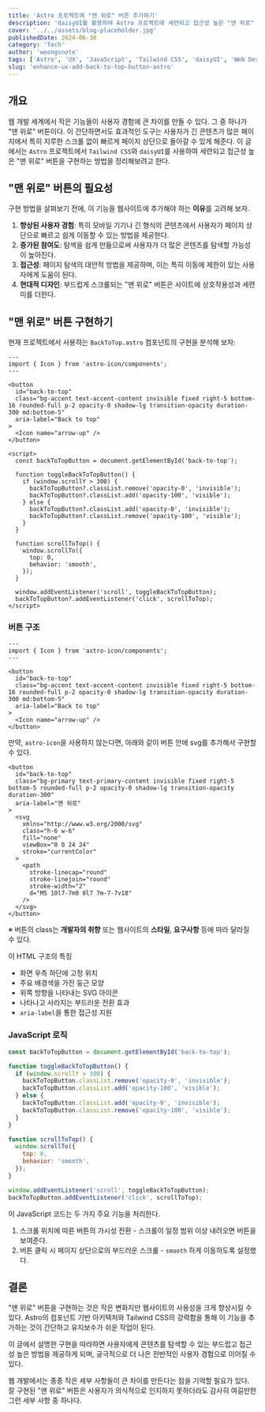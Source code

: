```yaml
---
title: 'Astro 프로젝트에 "맨 위로" 버튼 추가하기'
description: 'daisyUI를 활용하여 Astro 프로젝트에 세련되고 접근성 높은 "맨 위로" 버튼을 구현하는 방법'
cover: '../../assets/blog-placeholder.jpg'
publishedDate: 2024-06-30
category: 'Tech'
author: 'woongsnote'
tags: ['Astro', 'UX', 'JavaScript', 'Tailwind CSS', 'daisyUI', 'Web Design']
slug: 'enhance-ux-add-back-to-top-button-astro'
---
```


## 개요

웹 개발 세계에서 작은 기능들이 사용자 경험에 큰 차이를 만들 수 있다. 그 중 하나가 "맨 위로" 버튼이다.
이 간단하면서도 효과적인 도구는 사용자가 긴 콘텐츠가 많은 페이지에서 특히 지루한 스크롤 없이 빠르게 페이지 상단으로 돌아갈 수 있게 해준다.
이 글에서는 `Astro` 프로젝트에서 `Tailwind CSS`와 `daisyUI`를 사용하여 세련되고 접근성 높은 "맨 위로" 버튼을 구현하는 방법을 정리해보려고 한다.

## "맨 위로" 버튼의 필요성

구현 방법을 살펴보기 전에, 이 기능을 웹사이트에 추가해야 하는 **이유**를 고려해 보자.

1. **향상된 사용자 경험**: 특히 모바일 기기나 긴 형식의 콘텐츠에서 사용자가 페이지 상단으로 빠르고 쉽게 이동할 수 있는 방법을 제공한다.
2. **증가된 참여도**: 탐색을 쉽게 만듦으로써 사용자가 더 많은 콘텐츠를 탐색할 가능성이 높아진다.
3. **접근성**: 페이지 탐색의 대안적 방법을 제공하며, 이는 특히 이동에 제한이 있는 사용자에게 도움이 된다.
4. **현대적 디자인**: 부드럽게 스크롤되는 "맨 위로" 버튼은 사이트에 상호작용성과 세련미를 더한다.

## "맨 위로" 버튼 구현하기

현재 프로젝트에서 사용하는 `BackToTop.astro` 컴포넌트의 구현을 분석해 보자:

```astro title="BackToTop.astro"
---
import { Icon } from 'astro-icon/components';
---

<button
  id="back-to-top"
  class="bg-accent text-accent-content invisible fixed right-5 bottom-16 rounded-full p-2 opacity-0 shadow-lg transition-opacity duration-300 md:bottom-5"
  aria-label="Back to top"
>
  <Icon name="arrow-up" />
</button>

<script>
  const backToTopButton = document.getElementById('back-to-top');

  function toggleBackToTopButton() {
    if (window.scrollY > 300) {
      backToTopButton?.classList.remove('opacity-0', 'invisible');
      backToTopButton?.classList.add('opacity-100', 'visible');
    } else {
      backToTopButton?.classList.add('opacity-0', 'invisible');
      backToTopButton?.classList.remove('opacity-100', 'visible');
    }
  }

  function scrollToTop() {
    window.scrollTo({
      top: 0,
      behavior: 'smooth',
    });
  }

  window.addEventListener('scroll', toggleBackToTopButton);
  backToTopButton?.addEventListener('click', scrollToTop);
</script>
```

### 버튼 구조

```astro title="버튼 구조"
---
import { Icon } from 'astro-icon/components';
---

<button
  id="back-to-top"
  class="bg-accent text-accent-content invisible fixed right-5 bottom-16 rounded-full p-2 opacity-0 shadow-lg transition-opacity duration-300 md:bottom-5"
  aria-label="Back to top"
>
  <Icon name="arrow-up" />
</button>
```

만약, `astro-icon`을 사용하지 않는다면, 아래와 같이 버튼 안에 svg를 추가해서 구현할 수 있다.

```astro title="svg를 사용한 버튼"
<button
  id="back-to-top"
  class="bg-primary text-primary-content invisible fixed right-5 bottom-5 rounded-full p-2 opacity-0 shadow-lg transition-opacity duration-300"
  aria-label="맨 위로"
>
  <svg
    xmlns="http://www.w3.org/2000/svg"
    class="h-6 w-6"
    fill="none"
    viewBox="0 0 24 24"
    stroke="currentColor"
  >
    <path
      stroke-linecap="round"
      stroke-linejoin="round"
      stroke-width="2"
      d="M5 10l7-7m0 0l7 7m-7-7v18"
    />
  </svg>
</button>
```

※ 버튼의 class는 **개발자의 취향** 또는 웹사이트의 **스타일**, **요구사항** 등에 따라 달라질 수 있다.

이 HTML 구조의 특징

- 화면 우측 하단에 고정 위치
- 주요 배경색을 가진 둥근 모양
- 위쪽 방향을 나타내는 SVG 아이콘
- 나타나고 사라지는 부드러운 전환 효과
- `aria-label`을 통한 접근성 지원

### JavaScript 로직

```javascript title="로직 부분"
const backToTopButton = document.getElementById('back-to-top');

function toggleBackToTopButton() {
  if (window.scrollY > 300) {
    backToTopButton.classList.remove('opacity-0', 'invisible');
    backToTopButton.classList.add('opacity-100', 'visible');
  } else {
    backToTopButton.classList.add('opacity-0', 'invisible');
    backToTopButton.classList.remove('opacity-100', 'visible');
  }
}

function scrollToTop() {
  window.scrollTo({
    top: 0,
    behavior: 'smooth',
  });
}

window.addEventListener('scroll', toggleBackToTopButton);
backToTopButton.addEventListener('click', scrollToTop);
```

이 JavaScript 코드는 두 가지 주요 기능을 처리한다.

1. 스크롤 위치에 따른 버튼의 가시성 전환 - 스크롤이 일정 범위 이상 내려오면 버튼을 보여준다.
2. 버튼 클릭 시 페이지 상단으로의 부드러운 스크롤 - `smooth` 하게 이동하도록 설정했다.

## 결론

"맨 위로" 버튼을 구현하는 것은 작은 변화지만 웹사이트의 사용성을 크게 향상시킬 수 있다. Astro의 컴포넌트 기반 아키텍처와 Tailwind CSS의 강력함을 통해 이 기능을 추가하는 것이 간단하고 유지보수가 쉬운 작업이 된다.

이 글에서 설명한 구현을 따라하면 사용자에게 콘텐츠를 탐색할 수 있는 부드럽고 접근성 높은 방법을 제공하게 되며, 궁극적으로 더 나은 전반적인 사용자 경험으로 이어질 수 있다.

웹 개발에서는 종종 작은 세부 사항들이 큰 차이를 만든다는 점을 기억할 필요가 있다. 잘 구현된 "맨 위로" 버튼은 사용자가 의식적으로 인지하지 못하더라도 감사히 여길만한 그런 세부 사항 중 하나다.
